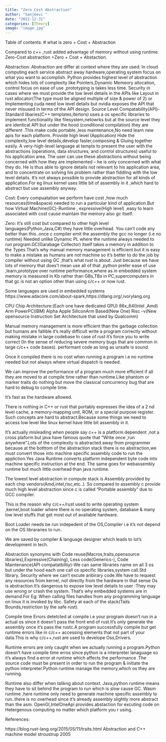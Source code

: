 ```yaml
---
title: "Zero Cost Abstraction"
author: "Sanjeevi "
date: "2022-12-31"
categories: [Theory]
image: "image.jpg"
---
```


Table of contents:
 # what is zero + Cost + Abstraction
 
Compared to c++ ,rust added advantage of memory without using runtime.
Zero-Cost abstraction =Zero + Cost + Abstaction.

Abstraction:
 Abstraction are differ at context where they are used:
 In cloud computing each service abstract away hardware,operating system focus on what you want to accomplish.
 Python provides highest level of abstraction which hides lots of complexity like Pointers,Dynamic Memeory allocation,
control focus on ease of use ,prototyping is takes less time.
 Security in cases where we must provide the low level details in the APIs like Layout in rust allocator(The type
must be aligned multiple of size & power of 2) or Implementing cuda need low level details but nvidia exposes the API
that never misused in terms of the API design.
  Source Level Compatability(API)-Standard libaries(C++ templates,itertors) uses a os specific libraries to implement 
functionality like filesystem,netowrks but at the source level they are identical API but under the hood
(conditional compilation) they are different .This make code portable ,less maintenance,No need learn new apis for each 
platform.
 Provide high level (Application)
 Hide the complexity,low level details,develop faster,composing & Gluing together easily.
 A very-high-level language at tempts to present the user with the abstractions
  (operations, data structures, and control structures) useful to his application area. The user
  can use these abstractions without being concerned with how they are implemented -- he is only
  concerned with what they do. He is thus able to ignore details not relevant to his application area,
  and to concentrate on solving his problem rather than fiddling with the low level details.
It's not always possible to provide abstraction for all kinds of application.For eg linux kernel uses little bit of assembly 
in it ,which hard to abstract but use assembly anyway.

Cost:
 Every compuatation we perform have cost ,how much resources(time&space) needed to run a particular kind of application.But 
how Virtual Machine(GC)-Runtime , expressive(High level) ,easy to learn associated with cost cause maintain the memory also 
gc itself.

Zero:
 It's still cost but compared to other high level languages(Python,Java,C#) they have little overhead.
 You can't code any better than this..once c compiler emit the assembly the gcc no longer
(i.e no runtime) Needed unlike Dynamic PL where the runtime always needed to run program.GC(Garabage Collector) itself
takes a memory in addition to the Types.That's why manual memory management is efficient but it is easy to make a mistake
as humans are not machine so it's better to do the job by compiler without using GC ,that's what rust is about.
Just because we have lots of memory that does't mean use all of that ,python prefer ease of use ,learn,prototype over
runtime performance,where as in embedded system memory is measured 
in Kb rather than GBs,TBs in PC,supercomputers in that gc is not an option other than using c/c++ or now rust.

Some languages are used in embedded systems https://www.adacore.com/about-spark,https://dlang.org/,ivorylang.org

CPU Chip Architecture:(Each one have dedicated GPU)
 86x_64(Intel ,Amd)
 Arm
 PowerPC(IBM)
 Alpha
 Apple SiliconArm Based(New One)
 Risc -v(New opensource Instruction Set Architecture that used by Qualcomm)

Manual memory management is more efficient than the garbage collection but humans are fallible it's really difficult
write a program correctly without making mistake in large codebase In case of rust it's force you to write correct
(In the sense of reducing severe memory bugs that are common in large  c/c++ code bases).
performant code as long as unsafe is sound.

Once it compiled there is no cost when running a program i.e no runtime needed but not always where virtual dispatch is
needed.

We can improve the performance of a program much more efficient if all they are moved to at compile time rather than
runtime.Like phantom or marker traits do nothing but move the classical concurrency bug that are hard to debug to compile 
time.

It's fast as the hardware allowed.

There is nothing in C++ or rust that portably expresses the idea of a 2 nd level cache,
a memory-mapping unit, ROM, or a special purpose register. Such concepts are hard
to abstract.Because some things we need to access low level like linux kernel have little bit assembly in it.

It's actually misleading when people say c++ is a platform dependent ,not a cross plaform but java have famous quote that
"Write once ,run anywhere".Lots of the complexity is abstracted away from programmer because at the botttom of the
abstraction stack there is no abstraction,we must convert those into machine specific assembly code to run the
appliction.Yes Java Runtime converts platform independent byte code into machine specific instruction at the end.
The same goes for webassembly runtime but much little overhead than java runtime.

The lowest level abstraction in compute stack is Assembly provided by each chip vendors(Amd,intel,risc,etc..).
So compared to assembly c provide much high level abstraction since c is called "Portable assembly" due to GCC compiler.

This is the reason why c/c++/rust used to write operating system ,kernel,boot loader where there is no operating system,
database & many low level stuffs that get most out of available hardware.

Boot Loader needs be run indepedent of the OS,Compiler i.e it's not depend on the OS librararies to run.

We are saved by compiler & language designer which leads to lot's development in tech.

Abstraction synonyms with Code reuse(Macros,traits,opensource libraries),Expressive(Chaining),
 Less code(Generics-),
 Code Maintenance(API compatatbiltiy)-We can same libraries name on all 3 os but under the hood each one call os specific
libraries,system call.Std library.
 Security where we can't excute aribirary code.We have to request any resources from kernel, not directly from the hardware
in that sense Os is abstraction.It's dangerous to expose low level details to user :They may use wrong or crash the system.
That's why embedded systems are in demand.For Eg: When calling files handles from any programming language on linux it 
is invoked by libc.
 Safety at each of the stack(Taits Bounds,restriction by the safe rust).



Compile time Errors detetcted at compile i.e your program doesn't run in a actual os since it doesn't pass the front end
of rust.It's only generate the assembly once it's pass the rustc.A program successfully compile but get runtime errors
like in c/c++ accessing elements that not part of your data.This is why c/c++,rust are used to develope Oss,Drivers. 

Runtime errors are only caught when we actually running a program.Python doesn't have compile time erros since python
is a interpreter lanaguage so it's always find a error at runtime which affects the performance .The source code must
be present in order to run the program & initiate the python interpreter.Python runtime manage the memory,which os they
are running.
 
Runtime also differ when talikng about context.
 Java,python runtime means they have to sit behind the program to run which is slow cause GC.
 Wasm runtime ,here runtime only need to generate machine specific assembly to run..there is no overhead since it's 
already assembly slightly more abstract than the asm.
 OpenGl,IntelOneApi provides abstaction for excuting code on Hetergenous computing no matter which platform you r using.

 References:

https://blog.rust-lang.org/2015/05/11/traits.html
Abstraction and C++ machine model stroustrup 2005
 
